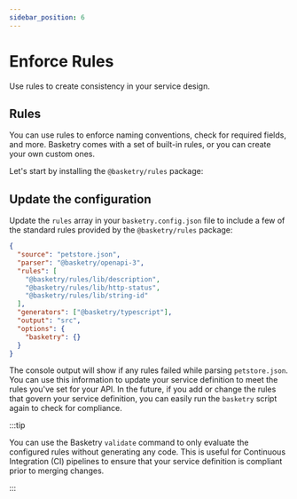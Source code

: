 ```yaml
---
sidebar_position: 6
---
```



# Enforce Rules

Use rules to create consistency in your service design.

## Rules

You can use rules to enforce naming conventions, check for required fields, and more. Basketry comes with a set of built-in rules, or you can create your own custom ones.

Let's start by installing the `@basketry/rules` package:

<Install package="@basketry/rules" />

## Update the configuration

Update the `rules` array in your `basketry.config.json` file to include a few of the standard rules provided by the `@basketry/rules` package:

```json title="basketry.config.json"
{
  "source": "petstore.json",
  "parser": "@basketry/openapi-3",
  "rules": [
    "@basketry/rules/lib/description",
    "@basketry/rules/lib/http-status",
    "@basketry/rules/lib/string-id"
  ],
  "generators": ["@basketry/typescript"],
  "output": "src",
  "options": {
    "basketry": {}
  }
}
```

<Run script="basketry" />

The console output will show if any rules failed while parsing `petstore.json`. You can use this information to update your service definition to meet the rules you've set for your API. In the future, if you add or change the rules that govern your service definition, you can easily run the `basketry` script again to check for compliance.

:::tip

You can use the Basketry `validate` command to only evaluate the configured rules without generating any code. This is useful for Continuous Integration (CI) pipelines to ensure that your service definition is compliant prior to merging changes.

<Exec command="basketry validate" />
:::
